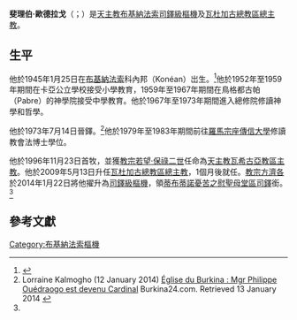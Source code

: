 {{Multiple issues|
{{Blpsources|time=2020-01-11T14:32:24+00:00}}
{{Citation style|time=2020-01-11T14:32:24+00:00}}
}}
{{Infobox Christian leader
| type             = Cardinal
| honorific-prefix = 
| name             = 斐理伯·歐德拉戈<br />Philippe Nakellentuba Ouédraogo
| honorific-suffix = 
| title            = [[天主教瓦杜加古總教區|天主教瓦杜加古總教區總主教]]
| image            = 
| image_size       = 
| alt              = 
| caption          = 
| church           = [[天主教|天主教]] 
| archdiocese      = 瓦杜加古
| province         = 
| metropolis       = 
| diocese          = 
| see              = 
| appointed        = 2009年5月13日
| enthroned        = 2009年6月13日
| term_end         = 
| predecessor      = {{link-de|若望-瑪利亞·安塔尼·孔波雷|Jean-Marie Untaani Compaoré}}
| opposed          = 
| successor        = 
| other_post       = [[蒂布蒂諾憂苦之慰聖母堂|蒂布蒂諾憂苦之慰聖母堂區領銜司鐸]]（2014年至今）
| ordination       = 1973年7月14日
| consecration     = 1996年11月23日
| cardinal         = 2014年2月22日
| created_cardinal_by = [[教宗方濟各|教宗方濟各]]
| rank             = [[樞機|司鐸級樞機]] 
<!---------- Personal details ---------->
| birth_name       = 
| birth_date       = {{Birth date and age|1945|1|25}} 
| birth_place      = [[布基納法索|布基納法索]]科內邦（Konéan）
| death_date       = <!-- {{Death date and age|YYYY|MM|DD|YYYY|MM|DD}} (death date then birth date) -->
| nationality      = 布基納法索
| religion         = 
| residence        = 
| alma_mater       = 
| motto            = In vinculo Caritatis, annuntiemus Iesum Christum
| signature        = 
| signature_alt    = 
| coat_of_arms     = Coat of arms of Philippe Ouédraogo.svg
| coat_of_arms_alt = 
| previous_post = [[天主教瓦希古亞教區|天主教瓦希古亞教區主教]]（1996年－2009年）
}}

'''斐理伯·歐德拉戈'''（{{lang-fr|Philippe Ouédraogo}}；{{bd|1945年|1月25日|catIdx=Philippe Nakellentuba Ouédraogo}}）是[[天主教|天主教]][[布基納法索|布基納法索]][[樞機|司鐸級樞機]]及[[天主教瓦杜加古總教區|瓦杜加古總教區總主教]]。

==生平==
他於1945年1月25日在[[布基納法索|布基納法索]]科內邦（Konéan）岀生。<ref name="Miranda20140222">{{cite web |last1=Miranda |first1=Salvador |title=Consistory of February 22, 2014 |url=https://webdept.fiu.edu/~mirandas/bios2014.htm |publisher=Florida International University |accessdate=2020-01-11 |archiveurl=https://web.archive.org/web/20200111135204/https://webdept.fiu.edu/~mirandas/bios2014.htm |archivedate=2020-01-11 |language=en}}</ref>他於1952年至1959年期間在卡亞公立學校接受小學教育，1959年至1967年期間在鳥格都古帕（Pabre）的神學院接受中學教育。他於1967年至1973年期間進入總修院修讀神學和哲學。

他於1973年7月14日晉鐸。<ref name=bf>Lorraine Kalmogho (12 January 2014) [http://burkina24.com/news/2014/01/12/eglise-du-burkina-mgr-philippe-ouedraogo-est-devenu-cardinal/ Église du Burkina : Mgr Philippe Ouédraogo est devenu Cardinal] {{Wayback|url=http://burkina24.com/news/2014/01/12/eglise-du-burkina-mgr-philippe-ouedraogo-est-devenu-cardinal/ |date=20140410230013 }} Burkina24.com. Retrieved 13 January 2014 {{fr icon}}</ref>他於1979年至1983年期間前往[[羅馬|羅馬]][[宗座傳信大學|宗座傳信大學]]修讀教會法博士學位。

他於1996年11月23日首牧，並獲[[教宗若望·保祿二世|教宗若望·保祿二世]]任命為[[天主教瓦希古亞教區|天主教瓦希古亞教區主教]]。他於2009年5月13日升任[[天主教瓦杜加古總教區|瓦杜加古總教區總主教]]，1個月後就任。[[教宗方濟各|教宗方濟各]]於2014年1月22日將他擢升為[[樞機|司鐸級樞機]]，領[[蒂布蒂諾憂苦之慰聖母堂|蒂布蒂諾憂苦之慰聖母堂區司鐸]]銜。<ref name="Miranda20140222" />

==參考文獻==
{{reflist}}

{{樞機團}}
[[Category:布基納法索樞機|Category:布基納法索樞機]]